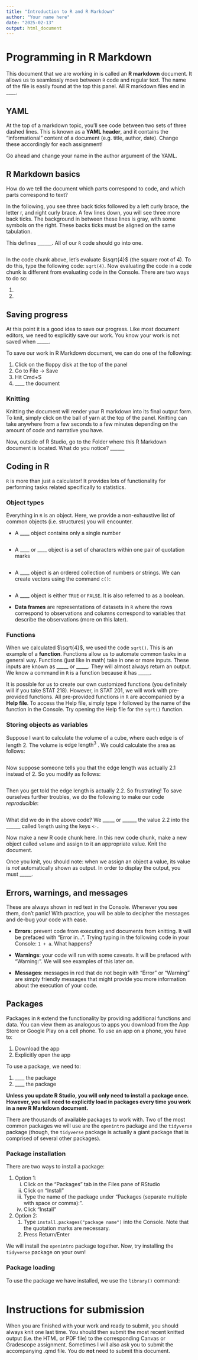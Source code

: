 ```yaml
---
title: "Introduction to R and R Markdown"
author: "Your name here"
date: "2025-02-13"
output: html_document
---
```


# Programming in R Markdown

This document that we are working in is called an **R markdown** document. It allows us to seamlessly move between `R` code and regular text. The name of the file is easily found at the top this panel. All R markdown files end in \_\_\_\_.

## YAML

At the top of a markdown topic, you'll see code between two sets of three dashed lines. This is known as a **YAML header**, and it contains the "informational" content of a document (e.g. title, author, date). Change these accordingly for each assignment!

Go ahead and change your name in the author argument of the YAML.

## R Markdown basics

How do we tell the document which parts correspond to code, and which parts correspond to text?

In the following, you see three back ticks followed by a left curly brace, the letter r, and right curly brace. A few lines down, you will see three more back ticks. The background in between these lines is gray, with some symbols on the right. These backs ticks must be aligned on the same tabulation.

This defines \_\_\_\_\_\_. All of our `R` code should go into one.

```r

```

In the code chunk above, let's evaluate $\sqrt{4}$ (the square root of 4). To do this, type the following code: `sqrt(4)`. Now evaluating the code in a code chunk is different from evaluating code in the Console. There are two ways to do so:

1.  

2.  

## Saving progress

At this point it is a good idea to save our progress. Like most document editors, we need to explicitly save our work. You know your work is not saved when \_\_\_\_\_.

To save our work in R Markdown document, we can do one of the following:

1.  Click on the floppy disk at the top of the panel
2.  Go to File -\> Save
3.  Hit Cmd+S
4.  \_\_\_\_ the document

### Knitting

Knitting the document will render your R markdown into its final output form. To knit, simply click on the ball of yarn at the top of the panel. Knitting can take anywhere from a few seconds to a few minutes depending on the amount of code and narrative you have.

Now, outside of R Studio, go to the Folder where this R Markdown document is located. What do you notice? \_\_\_\_\_\_

## Coding in R

`R` is more than just a calculator! It provides lots of functionality for performing tasks related specifically to statistics.

### Object types

Everything in `R` is an object. Here, we provide a non-exhaustive list of common objects (i.e. structures) you will encounter.

-   A \_\_\_\_ object contains only a single number

```r

```

-   A \_\_\_\_ or \_\_\_\_ object is a set of characters within one pair of quotation marks

```r

```

-   A \_\_\_\_ object is an ordered collection of numbers *or* strings. We can create vectors using the command `c()`:

```r

```

-   A \_\_\_\_ object is either `TRUE` or `FALSE`. It is also referred to as a boolean.

-   **Data frames** are representations of datasets in `R` where the rows correspond to observations and columns correspond to variables that describe the observations (more on this later).

### Functions

When we calculated $\sqrt{4}$, we used the code `sqrt()`. This is an example of a **function**. Functions allow us to automate common tasks in a general way. Functions (just like in math) take in one or more inputs. These inputs are known as \_\_\_\_\_ or \_\_\_\_\_. They will almost always return an output. We know a command in `R` is a function because it has \_\_\_\_\_.

It is possible for us to create our own customized functions (you definitely will if you take STAT 218). However, in STAT 201, we will work with pre-provided functions. All pre-provided functions in `R` are accompanied by a **Help file**. To access the Help file, simply type `?` followed by the name of the function in the Console. Try opening the Help file for the `sqrt()` function.

### Storing objects as variables

Suppose I want to calculate the volume of a cube, where each edge is of length 2. The volume is $\text{edge length}^3$ . We could calculate the area as follows:

```r

```

Now suppose someone tells you that the edge length was actually 2.1 instead of 2. So you modify as follows:

```r

```

Then you get told the edge length is actually 2.2. So frustrating! To save ourselves further troubles, we do the following to make our code *reproducible*:

```r

```

What did we do in the above code? We \_\_\_\_\_ or \_\_\_\_\_\_ the value 2.2 into the \_\_\_\_\_\_ called `length` using the keys `<-`.

Now make a new R code chunk here. In this new code chunk, make a new object called `volume` and assign to it an appropriate value. Knit the document.

Once you knit, you should note: when we assign an object a value, its value is *not* automatically shown as output. In order to display the output, you must \_\_\_\_\_.

## Errors, warnings, and messages

These are always shown in red text in the Console. Whenever you see them, don't panic! With practice, you will be able to decipher the messages and de-bug your code with ease.

-   **Errors:** prevent code from executing and documents from knitting. It will be prefaced with "Error in...". Trying typing in the following code in your Console: `1 + a`. What happens?

-   **Warnings**: your code will run with some caveats. It will be prefaced with "Warning: ". We will see examples of this later on.

-   **Messages**: messages in red that do not begin with "Error" or "Warning" are simply friendly messages that might provide you more information about the execution of your code.

## Packages

Packages in `R` extend the functionality by providing additional functions and data. You can view them as analogous to apps you download from the App Store or Google Play on a cell phone. To use an app on a phone, you have to:

1.  Download the app
2.  Explicitly open the app

To use a package, we need to:

1.  \_\_\_\_ the package
2.  \_\_\_\_ the package

**Unless you update R Studio, you will only need to install a package once. However, you will need to explicitly load in packages every time you work in a new R Markdown document.**

There are thousands of available packages to work with. Two of the most common packages we will use are the `openintro` package and the `tidyverse` package (though, the `tidyverse` package is actually a giant package that is comprised of several other packages).

### Package installation

There are two ways to install a package:

1.  Option 1:
    i.  Click on the "Packages" tab in the Files pane of RStudio
    ii. Click on "Install"
    iii. Type the name of the package under “Packages (separate multiple with space or comma):”.
    iv. Click "Install"
2.  Option 2:
    1.  Type `install.packages("package name")` into the Console. Note that the quotation marks are necessary.
    2.  Press Return/Enter

We will install the `openintro` package together. Now, try installing the `tidyverse` package on your own!

### Package loading

To use the package we have installed, we use the `library()` command:

```r

```

# Instructions for submission

When you are finished with your work and ready to submit, you should always knit one last time. You should then submit the most recent knitted output (i.e. the HTML or PDF file) to the corresponding Canvas or Gradescope assignment. Sometimes I will also ask you to submit the accompanying .qmd file. You do **not** need to submit this document.
